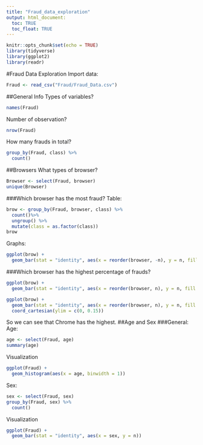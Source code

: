 ```yaml
---
title: "Fraud_data_exploration"
output: html_document:
  toc: TRUE
  toc_float: TRUE
---
```


```r
knitr::opts_chunk$set(echo = TRUE)
library(tidyverse)
library(ggplot2)
library(readr)
```

#Fraud Data Exploration
Import data:
```r
Fraud <- read_csv("Fraud/Fraud_Data.csv")
```

##General Info
Types of variables?
```r
names(Fraud)
```
Number of observation?
```r
nrow(Fraud)
```
How many frauds in total?
```r
group_by(Fraud, class) %>%
  count()
```
##Browsers
What types of browser?
```r
Browser <- select(Fraud, browser)
unique(Browser)
```
###Which browser has the most fraud?
Table:
```r
brow <- group_by(Fraud, browser, class) %>%
  count()%>%
  ungroup() %>%
  mutate(class = as.factor(class))
brow
```
Graphs:
```r
ggplot(brow) +
  geom_bar(stat = "identity", aes(x = reorder(browser, -n), y = n, fill = class), position = "dodge")
```
###Which browser has the highest percentage of frauds?
```r
ggplot(brow) +
  geom_bar(stat = "identity", aes(x = reorder(browser, n), y = n, fill = class), position = "fill")
```

```r
ggplot(brow) +
  geom_bar(stat = "identity", aes(x = reorder(browser, n), y = n, fill = class), position = "fill") +
  coord_cartesian(ylim = c(0, 0.15))
```
So we can see that Chrome has the highest.
##Age and Sex
###General:
Age:
```r
age <- select(Fraud, age)
summary(age)
```
Visualization
```r
ggplot(Fraud) +
  geom_histogram(aes(x = age, binwidth = 1))
```
Sex: 
```r
sex <- select(Fraud, sex)
group_by(Fraud, sex) %>%
  count()
```
Visualization
```r
ggplot(Fraud) +
  geom_bar(stat = "identity", aes(x = sex, y = n))
```

